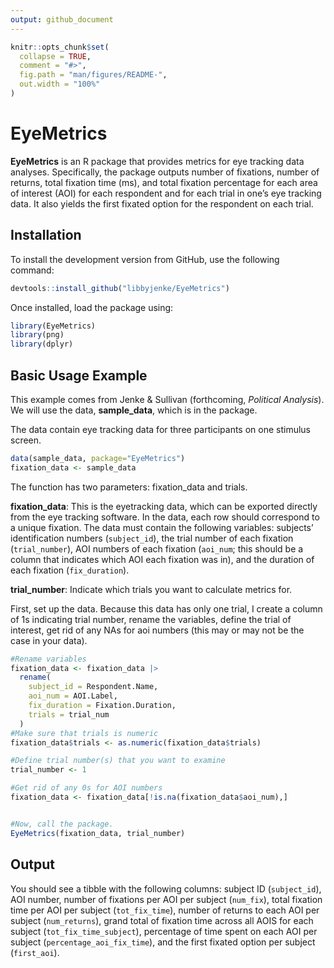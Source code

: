 ```yaml
---
output: github_document
---
```


<!-- README.md is generated from README.Rmd. Please edit that file -->

```r
knitr::opts_chunk$set(
  collapse = TRUE,
  comment = "#>",
  fig.path = "man/figures/README-",
  out.width = "100%"
)
```

# EyeMetrics

<!-- badges: start -->
<!-- badges: end -->

**EyeMetrics** is an R package that provides metrics for eye tracking data analyses. Specifically, the package outputs number of fixations, number of returns, total fixation time (ms), and total fixation percentage for each area of interest (AOI) for each respondent and for each trial in one's eye tracking data. It also yields the first fixated option for the respondent on each trial.

## Installation

To install the development version from GitHub, use the following command:
  
```r
devtools::install_github("libbyjenke/EyeMetrics")
```

Once installed, load the package using:

```r
library(EyeMetrics)
library(png)
library(dplyr)
```

## Basic Usage Example

This example comes from Jenke & Sullivan (forthcoming, *Political Analysis*). We will use the data, **sample_data**, which is in the package.

The data contain eye tracking data for three participants on one stimulus screen. 

```r
data(sample_data, package="EyeMetrics")
fixation_data <- sample_data
```

The function has two parameters: fixation_data and trials. 

**fixation_data**: This is the eyetracking data, which can be exported directly from the eye tracking software. In the data, each row should correspond to a unique fixation. The data must contain the following variables: subjects' identification numbers (`subject_id`), the trial number of each fixation (`trial_number`), AOI numbers of each fixation (`aoi_num`; this should be a column that indicates which AOI each fixation was in), and the duration of each fixation (`fix_duration`). 

**trial_number**: Indicate which trials you want to calculate metrics for.

First, set up the data. Because this data has only one trial, I create a column of 1s indicating trial number, rename the variables, define the trial of interest,  get rid of any NAs for aoi numbers (this may or may not be the case in your data). 

```r

#Rename variables
fixation_data <- fixation_data |>
  rename(
    subject_id = Respondent.Name,
    aoi_num = AOI.Label,
    fix_duration = Fixation.Duration,
    trials = trial_num
  )
#Make sure that trials is numeric
fixation_data$trials <- as.numeric(fixation_data$trials)

#Define trial number(s) that you want to examine
trial_number <- 1

#Get rid of any 0s for AOI numbers
fixation_data <- fixation_data[!is.na(fixation_data$aoi_num),]


#Now, call the package.
EyeMetrics(fixation_data, trial_number) 
```

## Output
You should see a tibble with the following columns: subject ID (`subject_id`), AOI number, number of fixations per AOI per subject (`num_fix`), total fixation time per AOI per subject (`tot_fix_time`), number of returns to each AOI per subject (`num_returns`), grand total of fixation time across all AOIS for each subject (`tot_fix_time_subject`), percentage of time spent on each AOI per subject (`percentage_aoi_fix_time`), and the first fixated option per subject (`first_aoi`).


